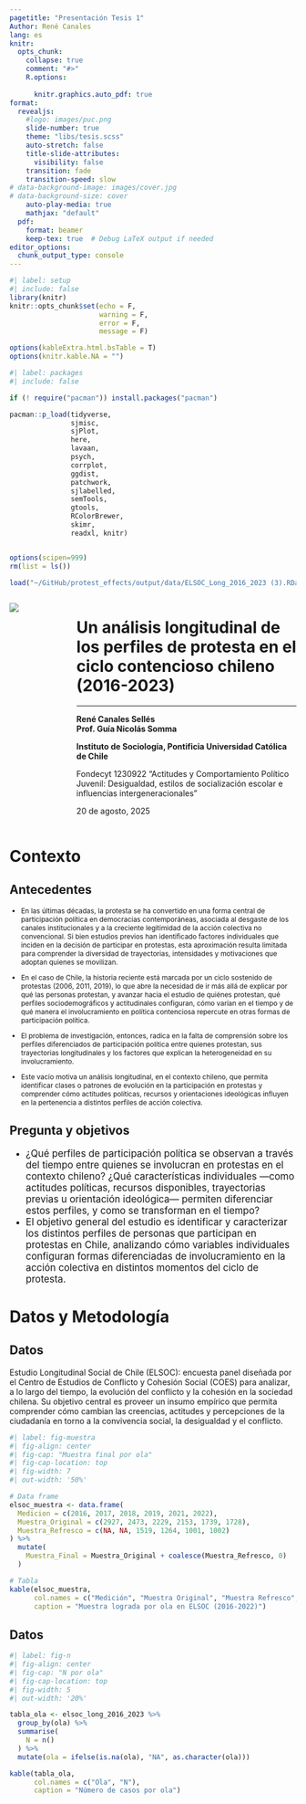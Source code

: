 ```yaml
---
pagetitle: "Presentación Tesis 1"
Author: René Canales
lang: es
knitr:
  opts_chunk:
    collapse: true
    comment: "#>"
    R.options:
      
      knitr.graphics.auto_pdf: true
format:
  revealjs:
    #logo: images/puc.png
    slide-number: true
    theme: "libs/tesis.scss"
    auto-stretch: false
    title-slide-attributes:
      visibility: false
    transition: fade
    transition-speed: slow
# data-background-image: images/cover.jpg
# data-background-size: cover
    auto-play-media: true
    mathjax: "default"
  pdf:
    format: beamer 
    keep-tex: true  # Debug LaTeX output if needed
editor_options: 
  chunk_output_type: console
---
```


```r
#| label: setup
#| include: false
library(knitr)
knitr::opts_chunk$set(echo = F,
                      warning = F,
                      error = F, 
                      message = F) 

options(kableExtra.html.bsTable = T)
options(knitr.kable.NA = "")
```

```r
#| label: packages
#| include: false

if (! require("pacman")) install.packages("pacman")

pacman::p_load(tidyverse,
               sjmisc, 
               sjPlot,
               here,
               lavaan,
               psych,
               corrplot,
               ggdist,
               patchwork,
               sjlabelled,
               semTools,
               gtools,
               RColorBrewer,
               skimr,
               readxl, knitr)


options(scipen=999)
rm(list = ls())
```

```r
load("~/GitHub/protest_effects/output/data/ELSOC_Long_2016_2023 (3).RData")
```

:::::: columns
::: {.column width="20%"}
![](images/puc.gif)
:::

:::: {.column .column-right width="80%"}
# **Un análisis longitudinal de los perfiles de protesta en el ciclo contencioso chileno (2016-2023)**

------------------------------------------------------------------------

**René Canales Sellés** <br> **Prof. Guía Nicolás Somma**

::: {.red2 .medium}
**Instituto de Sociología, Pontificia Universidad Católica de Chile**
:::

Fondecyt 1230922 "Actitudes y Comportamiento Político Juvenil: Desigualdad, estilos de socialización escolar e influencias intergeneracionales"

20 de agosto, 2025
::::
::::::

# Contexto {data-background-color="#5f5758"}

## Antecedentes

:::: {.incremental .highlight-last style="font-size: 85%;"}
-   En las últimas décadas, la protesta se ha convertido en una forma central de participación política en democracias contemporáneas, asociada al desgaste de los canales institucionales y a la creciente legitimidad de la acción colectiva no convencional. Si bien estudios previos han identificado factores individuales que inciden en la decisión de participar en protestas, esta aproximación resulta limitada para comprender la diversidad de trayectorias, intensidades y motivaciones que adoptan quienes se movilizan.

-   En el caso de Chile, la historia reciente está marcada por un ciclo sostenido de protestas (2006, 2011, 2019), lo que abre la necesidad de ir más allá de explicar por qué las personas protestan, y avanzar hacia el estudio de quiénes protestan, qué perfiles sociodemográficos y actitudinales configuran, cómo varían en el tiempo y de qué manera el involucramiento en política contenciosa repercute en otras formas de participación política.

-   El problema de investigación, entonces, radica en la falta de comprensión sobre los perfiles diferenciados de participación política entre quienes protestan, sus trayectorias longitudinales y los factores que explican la heterogeneidad en su involucramiento.

-   Este vacío motiva un análisis longitudinal, en el contexto chileno, que permita identificar clases o patrones de evolución en la participación en protestas y comprender cómo actitudes políticas, recursos y orientaciones ideológicas influyen en la pertenencia a distintos perfiles de acción colectiva.
::::

## Pregunta y objetivos

:::: {.incremental .highlight-last style="font-size: 120%;"}
-   ¿Qué perfiles de participación política se observan a través del tiempo entre quienes se involucran en protestas en el contexto chileno? ¿Qué características individuales —como actitudes políticas, recursos disponibles, trayectorias previas u orientación ideológica— permiten diferenciar estos perfiles, y como se transforman en el tiempo?
-   El objetivo general del estudio es identificar y caracterizar los distintos perfiles de personas que participan en protestas en Chile, analizando cómo variables individuales configuran formas diferenciadas de involucramiento en la acción colectiva en distintos momentos del ciclo de protesta.
::::

# Datos y Metodología {data-background-color="#5f5758"}

:::: incremental
## Datos

Estudio Longitudinal Social de Chile (ELSOC): encuesta panel diseñada por el Centro de Estudios de Conflicto y Cohesión Social (COES) para analizar, a lo largo del tiempo, la evolución del conflicto y la cohesión en la sociedad chilena. Su objetivo central es proveer un insumo empírico que permita comprender cómo cambian las creencias, actitudes y percepciones de la ciudadanía en torno a la convivencia social, la desigualdad y el conflicto.

```r
#| label: fig-muestra
#| fig-align: center
#| fig-cap: "Muestra final por ola"
#| fig-cap-location: top
#| fig-width: 7
#| out-width: '50%'

# Data frame
elsoc_muestra <- data.frame(
  Medicion = c(2016, 2017, 2018, 2019, 2021, 2022),
  Muestra_Original = c(2927, 2473, 2229, 2153, 1739, 1728),
  Muestra_Refresco = c(NA, NA, 1519, 1264, 1001, 1002)
) %>%
  mutate(
    Muestra_Final = Muestra_Original + coalesce(Muestra_Refresco, 0)
  )

# Tabla
kable(elsoc_muestra,
      col.names = c("Medición", "Muestra Original", "Muestra Refresco", "Muestra Final"),
      caption = "Muestra lograda por ola en ELSOC (2016-2022)")

```
::::


## Datos

```r
#| label: fig-n
#| fig-align: center
#| fig-cap: "N por ola"
#| fig-cap-location: top
#| fig-width: 5
#| out-width: '20%'

tabla_ola <- elsoc_long_2016_2023 %>%
  group_by(ola) %>%
  summarise(
    N = n()
  ) %>%
  mutate(ola = ifelse(is.na(ola), "NA", as.character(ola)))

kable(tabla_ola,
      col.names = c("Ola", "N"),
      caption = "Número de casos por ola")

```

